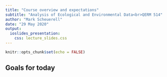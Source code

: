 ```yaml
---
title: "Course overview and expectations"
subtitle: "Analysis of Ecological and Environmental Data<br>QERM 514"
author: "Mark Scheuerell"
date: "29 May 2020"
output:
  ioslides_presentation:
    css: lecture_slides.css
---
```


```r
knitr::opts_chunk$set(echo = FALSE)
```


## Goals for today


